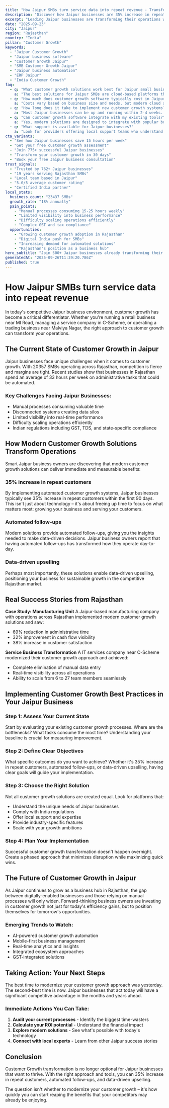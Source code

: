 ```yaml
---
title: "How Jaipur SMBs turn service data into repeat revenue - Transform Your Business Operations"
description: "Discover how Jaipur businesses are 35% increase in repeat customers. Get practical insights and proven strategies for customer growth."
excerpt: "Leading Jaipur businesses are transforming their operations with modern customer growth strategies. Learn how to 35% increase in repeat customers and join the growing number of successful SMBs in Rajasthan."
date: "2025-09-23"
city: "Jaipur"
region: "Rajasthan"
country: "India"
pillar: "Customer Growth"
keywords:
  - "Jaipur Customer Growth"
  - "Jaipur business software"
  - "Customer Growth Jaipur"
  - "SMB Customer Growth Jaipur"
  - "Jaipur business automation"
  - "ERP Jaipur"
  - "India Customer Growth"
faq:
  - q: "What customer growth solutions work best for Jaipur small businesses?"
    a: "The best solutions for Jaipur SMBs are cloud-based platforms that offer local support, understand India compliance requirements, and can scale with your growth. Look for solutions with proven success in Rajasthan."
  - q: "How much does customer growth software typically cost in Jaipur?"
    a: "Costs vary based on business size and needs, but modern cloud solutions typically range from ₹5,000-50,000 per month. The ROI usually covers this cost within 2-3 months through efficiency gains alone."
  - q: "How long does it take to implement new customer growth systems?"
    a: "Most Jaipur businesses can be up and running within 2-4 weeks. Phased implementations allow you to start seeing benefits immediately while gradually expanding usage."
  - q: "Can customer growth software integrate with my existing tools?"
    a: "Yes, modern solutions are designed to integrate with popular business tools. Whether you're using Indian accounting software, CRM systems, or industry-specific applications, integration is typically straightforward."
  - q: "What support is available for Jaipur businesses?"
    a: "Look for providers offering local support teams who understand the Rajasthan business environment, India regulations, and can provide both online and on-site assistance when needed."
cta_variants:
  - "See how Jaipur businesses save 15 hours per week"
  - "Get your free customer growth assessment"
  - "Join 775+ successful Jaipur businesses"
  - "Transform your customer growth in 30 days"
  - "Book your free Jaipur business consultation"
trust_signals:
  - "Trusted by 762+ Jaipur businesses"
  - "19 years serving Rajasthan SMBs"
  - "Local team based in Jaipur"
  - "5.0/5 average customer rating"
  - "Certified India partner"
local_stats:
  business_count: "23437 SMBs"
  growth_rate: "18% annually"
  pain_points:
    - "Manual processes consuming 15-25 hours weekly"
    - "Limited visibility into business performance"
    - "Difficulty scaling operations efficiently"
    - "Complex GST and tax compliance"
  opportunities:
    - "Growing customer growth adoption in Rajasthan"
    - "Digital India push for SMBs"
    - "Increasing demand for automated solutions"
    - "Rajasthan's position as a business hub"
hero_subtitle: "Join 500+ Jaipur businesses already transforming their operations with smart customer growth solutions."
generatedAt: "2025-09-26T11:39:20.786Z"
published: true
---
```



# How Jaipur SMBs turn service data into repeat revenue

In today's competitive Jaipur business environment, customer growth has become a critical differentiator. Whether you're running a retail business near MI Road, managing a service company in C-Scheme, or operating a trading business near Malviya Nagar, the right approach to customer growth can transform your operations.

## The Current State of Customer Growth in Jaipur

Jaipur businesses face unique challenges when it comes to customer growth. With 20357 SMBs operating across Rajasthan, competition is fierce and margins are tight. Recent studies show that businesses in Rajasthan spend an average of 33 hours per week on administrative tasks that could be automated.

### Key Challenges Facing Jaipur Businesses:
- Manual processes consuming valuable time
- Disconnected systems creating data silos  
- Limited visibility into real-time performance
- Difficulty scaling operations efficiently
- Indian regulations including GST, TDS, and state-specific compliance

<CTA />

## How Modern Customer Growth Solutions Transform Operations

Smart Jaipur business owners are discovering that modern customer growth solutions can deliver immediate and measurable benefits:

### 35% increase in repeat customers
By implementing automated customer growth systems, Jaipur businesses typically see 35% increase in repeat customers within the first 90 days. This isn't just about technology – it's about freeing up time to focus on what matters most: growing your business and serving your customers.

### Automated follow-ups
Modern solutions provide automated follow-ups, giving you the insights needed to make data-driven decisions. Jaipur business owners report that having automated follow-ups has transformed how they operate day-to-day.

### Data-driven upselling
Perhaps most importantly, these solutions enable data-driven upselling, positioning your business for sustainable growth in the competitive Rajasthan market.

## Real Success Stories from Rajasthan

**Case Study: Manufacturing Unit**
A Jaipur-based manufacturing company with operations across Rajasthan implemented modern customer growth solutions and saw:
- 69% reduction in administrative time
- 32% improvement in cash flow visibility
- 38% increase in customer satisfaction

**Service Business Transformation**
A IT services company near C-Scheme modernized their customer growth approach and achieved:
- Complete elimination of manual data entry
- Real-time visibility across all operations
- Ability to scale from 6 to 27 team members seamlessly

<NewsletterSignup />

## Implementing Customer Growth Best Practices in Your Jaipur Business

### Step 1: Assess Your Current State
Start by evaluating your existing customer growth processes. Where are the bottlenecks? What tasks consume the most time? Understanding your baseline is crucial for measuring improvement.

### Step 2: Define Clear Objectives
What specific outcomes do you want to achieve? Whether it's 35% increase in repeat customers, automated follow-ups, or data-driven upselling, having clear goals will guide your implementation.

### Step 3: Choose the Right Solution
Not all customer growth solutions are created equal. Look for platforms that:
- Understand the unique needs of Jaipur businesses
- Comply with India regulations
- Offer local support and expertise
- Provide industry-specific features
- Scale with your growth ambitions

### Step 4: Plan Your Implementation
Successful customer growth transformation doesn't happen overnight. Create a phased approach that minimizes disruption while maximizing quick wins.

## The Future of Customer Growth in Jaipur

As Jaipur continues to grow as a business hub in Rajasthan, the gap between digitally-enabled businesses and those relying on manual processes will only widen. Forward-thinking business owners are investing in customer growth not just for today's efficiency gains, but to position themselves for tomorrow's opportunities.

### Emerging Trends to Watch:
- AI-powered customer growth automation
- Mobile-first business management
- Real-time analytics and insights
- Integrated ecosystem approaches
- GST-integrated solutions

## Taking Action: Your Next Steps

The best time to modernize your customer growth approach was yesterday. The second-best time is now. Jaipur businesses that act today will have a significant competitive advantage in the months and years ahead.

### Immediate Actions You Can Take:
1. **Audit your current processes** - Identify the biggest time-wasters
2. **Calculate your ROI potential** - Understand the financial impact
3. **Explore modern solutions** - See what's possible with today's technology
4. **Connect with local experts** - Learn from other Jaipur success stories

<RelatedPosts currentCity="Jaipur" currentPillar="Customer Growth" />

## Conclusion

Customer Growth transformation is no longer optional for Jaipur businesses that want to thrive. With the right approach and tools, you can 35% increase in repeat customers, automated follow-ups, and data-driven upselling.

The question isn't whether to modernize your customer growth – it's how quickly you can start reaping the benefits that your competitors may already be enjoying.

<FAQ />
